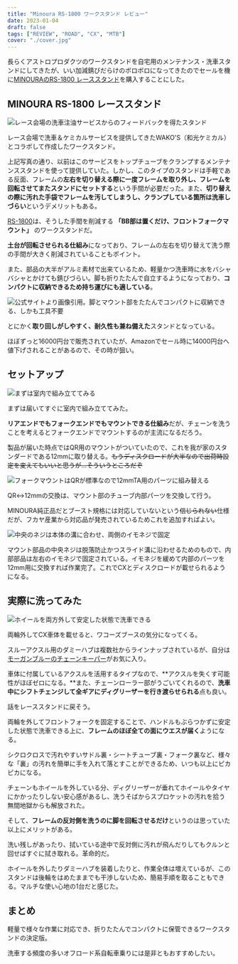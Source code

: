 ```yaml
---
title: "Minoura RS-1800 ワークスタンド レビュー"
date: 2023-01-04
draft: false
tags: ["REVIEW", "ROAD", "CX", "MTB"]
cover: "./cover.jpg"
---
```


長らくアストロプロダクツのワークスタンドを自宅用のメンテナンス・洗車スタンドにしてきたが、いい加減錆びだらけのボロボロになってきたのでセールを機に[MINOURAのRS-1800 レーススタンド](https://amzn.to/3jDsGBD)を購入することにした。

## MINOURA RS-1800 レーススタンド

![レース会場の洗車注油サービスからのフィードバックを得たスタンド](./old_wakos.jpg)

レース会場で洗車＆ケミカルサービスを提供してきたWAKO'S（和光ケミカル）とコラボして作成したワークスタンド。

上記写真の通り、以前はこのサービスをトップチューブをクランプするメンテナンススタンドを使って提供していた。しかし、このタイプのスタンドは手軽である反面、フレームの**左右を切り替える際に一度フレームを取り外し、フレームを回転させてまたスタンドにセットする**という手間が必要だった。また、**切り替えの際に汚れた手袋でフレームを汚してしまうし、クランプしている箇所は洗車しづらい**というデメリットもある。

[RS-1800](https://amzn.to/3jDsGBD)は、そうした手間を削減する **「BB部は置くだけ、フロントフォークマウント」** のワークスタンドだ。

**土台が回転させられる仕組み**になっており、フレームの左右を切り替えて洗う際の手間が大きく削減されていることもポイント。

また、部品の大半がアルミ素材で出来ているため、軽量かつ洗車時に水をバシャバシャとかけても錆びづらい。脚も折りたたんで自立するようになっており、**コンパクトに収納できるため持ち運びにも適している**。

![公式サイトより画像引用。脚とマウント部をたたんでコンパクトに収納できる、しかも工具不要](./rs-1800-02.jpg)

とにかく**取り回しがしやすく、耐久性も兼ね備えた**スタンドとなっている。

ほぼずっと16000円台で販売されていたが、Amazonでセール時に14000円台へ値下げされることがあるので、その時が狙い。

<Amzn asin="B078GVS4CT" />

## セットアップ

![まずは室内で組み立ててみる](./workstand.jpg)

まずは届いてすぐに室内で組み立ててみた。

**リアエンドでもフォークエンドでもマウントできる仕組み**だが、チェーンを洗うことを考えるとフォークエンドでマウントするのが主流になるだろう。

製品が届いた時点ではQR用のマウントがついていたので、これを我が家のスタンダードである12mmに取り替える。~~もうディスクロードが大半なので出荷時設定を変えてもいいと思うが…そういうところだぞ~~

![フォークマウントはQRが標準なので12mmTA用のパーツに組み替える](./change_ta12.jpg)

QR↔12mmの交換は、マウント部のチューブ内部パーツを交換して行う。

MINOURA純正品だとブースト規格には対応していないという~~信じられない~~仕様だが、フカヤ産業から対応品が発売されているためこれを追加すればよい。

<LinkCard url="https://fukaya-nagoya.co.jp/product/rs-1800boost-fork/" />

![中央のネジは本体の溝に合わせ、両側のイモネジで固定](./change_ta12_2.jpg)

マウント部品の中央ネジは脱落防止かつスライド溝に沿わせるためのもので、内部部品は左右のイモネジで固定されている。イモネジを緩めて内部のパーツを12mm用に交換すれば作業完了。これでCXとディスクロードが載せられるようになる。

## 実際に洗ってみた

![ホイールを両方外して安定した状態で洗車できる](./cover.jpg)

両輪外してCX車体を載せると、ワコーズブースの気分になってくる。

スルーアクスル用のダミーハブは複数社からラインナップされているが、自分は[モーガンブルーのチェーンキーパー](https://amzn.to/3GnVtTr)がお気に入り。

<Amzn asin="B07FKGR3HX" />

車体に付属しているアクスルを活用するタイプなので、**アクスルを失くす可能性がほぼゼロになる。**また、チェーンローラー部がうごいてくれるので、**洗車中にシフトチェンジして全ギアにディグリーザーを行き渡らせられる**点も良い。

話をレーススタンドに戻そう。

両輪を外してフロントフォークを固定することで、ハンドルもぶらつかずに安定した状態で洗車できる上に、**フレームのほぼ全ての面にウエスが届く**ようになる。

シクロクロスで汚れやすいサドル裏・シートチューブ裏・フォーク裏など、様々な「裏」の汚れを簡単に手を入れて落とすことができるため、いつも以上にピカピカになる。

チェーンもホイールを外している分、ディグリーザーが垂れてホイールやタイヤにかかったりしない安心感があるし、洗うそばからスプロケットの汚れを拾う無間地獄からも解放された。

そして、**フレームの反対側を洗うのに脚を回転させるだけ**というのは思っていた以上にメリットがある。

洗い残しがあったり、拭いている途中で反対側に汚れが飛んだりしてもクルンと回せばすぐに拭き取れる。革命的だ。

ホイールを外したりダミーハブを装着したりと、作業全体は増えているが、このスタンドは後輪をはめたままでも干渉しないため、簡易手順を取ることもできる。マルチな使い心地の1台だと感じた。

## まとめ

軽量で様々な作業に対応でき、折りたたんでコンパクトに保管できるワークスタンドの決定版。

洗車する頻度の多いオフロード系自転車乗りには是非ともおすすめしたい。

<Amzn asin="B078GVS4CT" />
